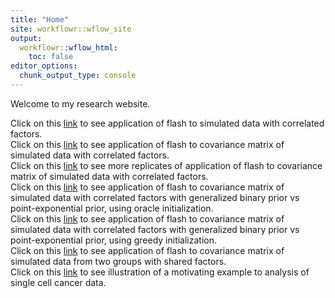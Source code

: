 ```yaml
---
title: "Home"
site: workflowr::wflow_site
output:
  workflowr::wflow_html:
    toc: false
editor_options:
  chunk_output_type: console
---
```


Welcome to my research website.

Click on this [link](simulations2.html) to see application of flash to simulated data with correlated factors.  <br /> 
Click on this [link](simulations3_update.html) to see application of flash to covariance matrix of simulated data with correlated factors. <br />
Click on this [link](simulations3_more.html) to see more replicates of application of flash to covariance matrix of simulated data with correlated factors. <br /> 
Click on this [link](simulations3_binary_general.html) to see application of flash to covariance matrix of simulated data with correlated factors with generalized binary prior vs point-exponential prior, using oracle initialization. <br /> 
Click on this [link](simulations3_binary_general_more.html) to see application of flash to covariance matrix of simulated data with correlated factors with generalized binary prior vs point-exponential prior, using greedy initialization. <br /> 
Click on this [link](twogroup.html) to see application of flash to covariance matrix of simulated data from two groups with shared factors. <br /> 
Click on this [link](presentation.html) to see illustration of a motivating example to analysis of single cell cancer data.